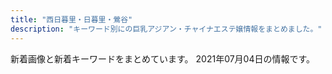 ```yaml
---
title: "西日暮里・日暮里・鶯谷"
description: "キーワード別にの巨乳アジアン・チャイナエステ嬢情報をまとめました。"
---
```


新着画像と新着キーワードをまとめています。
2021年07月04日の情報です。

<DmmAffiliateIns />
<KeywordTable
  shops={
    [
    {
        "station": "JR\u897f\u65e5\u66ae\u91cc\u99c5",
        "img_links": [
            "http://flowerscent.este.work/2/uploadimg/1599833697.jpg",
            "http://flowerscent.este.work/frame/fla/photo02.jpg",
            "http://flowerscent.este.work/frame/fla/photo05.jpg",
            "http://flowerscent.este.work/kanban.png",
            "http://flowerscent.este.work/frame/telimg/telbar.png",
            "http://flowerscent.este.work/frame/scroll2/scroll2.jpg",
            "http://flowerscent.este.work/2/uploadimg/1621772192.jpeg",
            "http://flowerscent.este.work/frame/scroll3/scroll3.jpg",
            "http://flowerscent.este.work/img/header.jpg",
            "http://flowerscent.este.work/frame/fla/photo03.jpg",
            "http://flowerscent.este.work/frame/scroll1/scroll1.jpg",
            "http://flowerscent.este.work/frame/scroll5/scroll5.jpg",
            "http://flowerscent.este.work/frame/scroll4/scroll4.jpg",
            "http://flowerscent.este.work/navi/blk/temp_under2.jpg",
            "http://flowerscent.este.work/2/uploadimg/1600260826.jpg",
            "http://flowerscent.este.work/frame/fla/photo04.jpg",
            "http://flowerscent.este.work/frame/fla/photo01.jpg",
            "http://flowerscent.este.work/2/uploadimg/1621772225.jpg"
        ],
        "keywords": {
            "84": 6,
            "83": 18,
            "C": 30,
            "87": 6,
            "E": 12,
            "86": 6
        },
        "url": "http://flowerscent.este.work/",
        "name": "For You"
    },
    {
        "name": "\u6e29\u99a8\u6e2f-\u304a\u3093\u304d\u3087\u3046\u3053\u3046-",
        "station": "JR\u897f\u65e5\u66ae\u91cc\u99c5",
        "url": "http://onkyoukou.tyo.cm/",
        "img_links": [
            "http://onkyoukou.tyo.cm/images/nbj1.jpg",
            "http://onkyoukou.tyo.cm/images/s_staff1.jpg",
            "http://onkyoukou.tyo.cm/photos/sites/88/2017/03/staff2.jpg",
            "http://onkyoukou.tyo.cm/images/acc1.jpg",
            "http://onkyoukou.tyo.cm/images/n1.jpg",
            "http://onkyoukou.tyo.cm/images/s_staff.jpg",
            "http://onkyoukou.tyo.cm/images/line.jpg",
            "http://onkyoukou.tyo.cm/images/face_bj3.jpg",
            "http://onkyoukou.tyo.cm/images/s_mobile.jpg",
            "http://onkyoukou.tyo.cm/images/s_face.jpg",
            "http://onkyoukou.tyo.cm/photos/sites/88/2017/03/staff1.jpg",
            "http://onkyoukou.tyo.cm/images/face_bj.jpg",
            "http://onkyoukou.tyo.cm/photos/sites/88/2017/03/staff4.jpg",
            "http://onkyoukou.tyo.cm/images/s_pick.jpg",
            "http://onkyoukou.tyo.cm/images/s_news.jpg",
            "http://onkyoukou.tyo.cm/photos/sites/88/2020/03/2020030111163079.jpg",
            "http://onkyoukou.tyo.cm/images/mobile.jpg",
            "http://onkyoukou.tyo.cm/images/n3.jpg",
            "http://onkyoukou.tyo.cm/images/top.png",
            "http://onkyoukou.tyo.cm/images/acc3.jpg",
            "http://onkyoukou.tyo.cm/images/nbj3.jpg",
            "http://onkyoukou.tyo.cm/images/s_link.jpg",
            "http://onkyoukou.tyo.cm/images/acc2.jpg"
        ],
        "keywords": {
            "86": 3,
            "C": 13,
            "88": 6,
            "87": 3
        }
    },
    {
        "name": "\u3082\u307f\u306e\u6728",
        "img_links": [
            "https://mominoki.tyo.ac/photos/sites/41/2020/09/2020092804344656.jpg",
            "https://mominoki.tyo.ac/photos/sites/41/2020/09/2020092804344859.jpg",
            "https://mominoki.tyo.ac/photos/sites/41/2021/06/202106070158042.jpg",
            "https://mominoki.tyo.ac/images/room4.jpg",
            "https://mominoki.tyo.ac/photos/sites/41/2020/09/2020092804344750.jpg",
            "https://mominoki.tyo.ac/images/themes/pink/mobile.jpg",
            "https://mominoki.tyo.ac/photos/sites/41/2020/11/2020111401222038.jpg",
            "https://mominoki.tyo.ac/images/room3.jpg",
            "https://mominoki.tyo.ac/photos/sites/41/2021/03/202103150746598.jpg",
            "https://mominoki.tyo.ac/images/themes/pink/no2.png",
            "https://mominoki.tyo.ac/images/themes/pink/s_link.png",
            "https://mominoki.tyo.ac/images/themes/pink/no1.png",
            "https://mominoki.tyo.ac/images/themes/pink/s_news.png",
            "https://mominoki.tyo.ac/images/themes/pink/s_pickup.png",
            "https://mominoki.tyo.ac/photos/sites/41/2020/09/2020092810535583.jpg",
            "https://mominoki.tyo.ac/images/room1.jpg",
            "https://mominoki.tyo.ac/images/themes/pink/line.png",
            "https://mominoki.tyo.ac/images/room2.jpg",
            "https://mominoki.tyo.ac/images/themes/pink/s_newface.png",
            "https://mominoki.tyo.ac/images/themes/pink/r3.jpg",
            "https://mominoki.tyo.ac/images/themes/pink/s_ranking.png",
            "https://mominoki.tyo.ac/images/themes/pink/s_staff.png",
            "https://mominoki.tyo.ac/photos/sites/41/2021/03/202103150747058.jpg",
            "https://mominoki.tyo.ac/photos/sites/41/2020/09/2020092801595154.jpg"
        ],
        "station": "\u753a\u5c4b\u99c51\u756a\u51fa\u53e3",
        "url": "https://mominoki.tyo.ac/",
        "keywords": {
            "85": 12,
            "C": 16,
            "87": 8,
            "86": 8,
            "D": 28,
            "83": 4,
            "E": 4
        }
    },
    {
        "station": "\u65e5\u66ae\u91cc\u99c5\u6771\u53e3",
        "url": "http://www.relax-mirai.info/",
        "keywords": {},
        "img_links": [
            "http://www.relax-mirai.info/gals/kaka1.jpg",
            "http://www.relax-mirai.info/images/m03.jpg",
            "http://www.relax-mirai.info/images/info02.jpg",
            "http://www.relax-mirai.info/images/info01.jpg",
            "http://www.relax-mirai.info/gals/risa1.jpg",
            "http://www.relax-mirai.info/images/momo1.jpg",
            "http://www.relax-mirai.info/i/120/sayuri1.jpg",
            "http://www.relax-mirai.info/images/risa1.jpg",
            "http://www.relax-mirai.info/i/images/sayuri1.jpg",
            "http://www.relax-mirai.info/images/qr.jpg",
            "http://www.relax-mirai.info/gals/aki1.jpg",
            "http://www.relax-mirai.info/images/sayuri1.jpg",
            "http://www.relax-mirai.info/images/m04.jpg",
            "http://www.relax-mirai.info/images/m02.jpg",
            "http://www.relax-mirai.info/i/images/momo1.jpg",
            "http://www.relax-mirai.info/gals/emi1.jpg"
        ],
        "name": "\u672a\u6765"
    },
    {
        "url": "http://www.night.ne.jp/tokyo/hayasi/",
        "keywords": {},
        "img_links": [
            "http://www.night.ne.jp/tokyo/hayasi/img_staff/g_7376.jpg",
            "http://www.night.ne.jp/tokyo/hayasi/img/index_view.jpg",
            "http://www.night.ne.jp/nightnet/img/16.jpg",
            "http://www.night.ne.jp/_format/W/img/whats_view.jpg",
            "http://www.night.ne.jp/tokyo/hayasi/img/view_1.jpg",
            "http://www.night.ne.jp/nightnet/img/5.jpg",
            "http://www.night.ne.jp/_format/P/img/over_msg_02.jpg",
            "http://www.night.ne.jp/tokyo/hayasi/img/index_top.jpg",
            "http://www.night.ne.jp/nightnet/img/2.jpg",
            "http://www.night.ne.jp/tokyo/hayasi/img/index.jpg",
            "http://www.night.ne.jp/_format/P/img/index_enter_1.jpg",
            "http://www.night.ne.jp/tokyo/hayasi/img/qr_code.jpg",
            "http://www.night.ne.jp/nightnet/img/8.jpg",
            "http://www.night.ne.jp/nightnet/img/11.jpg",
            "http://www.night.ne.jp/nightnet/img/13.jpg",
            "http://www.night.ne.jp/nightnet/img/14.jpg",
            "http://www.night.ne.jp/tokyo/hayasi/img/view_2.jpg",
            "http://www.night.ne.jp/nightnet/img/1.jpg",
            "http://www.night.ne.jp/tokyo/hayasi/img/view_3.jpg",
            "http://www.night.ne.jp/nightnet/img/4.jpg",
            "http://www.night.ne.jp/_format/P/img/whats_news.jpg",
            "http://www.night.ne.jp/nightnet/img/17.jpg",
            "http://www.night.ne.jp/nightnet/img/3.jpg",
            "http://www.night.ne.jp/nightnet/img/12a.jpg",
            "http://www.night.ne.jp/nightnet/img/9.jpg",
            "http://www.night.ne.jp/nightnet/img/6.jpg",
            "http://www.night.ne.jp/tokyo/hayasi/img/view_6.jpg",
            "http://www.night.ne.jp/nightnet/img/7.jpg",
            "http://www.night.ne.jp/nightnet/img/10.jpg",
            "http://www.night.ne.jp/tokyo/hayasi/img/view_4.jpg",
            "http://www.night.ne.jp/_format/P/img/over_msg_01.jpg",
            "http://www.night.ne.jp/tokyo/hayasi/img_staff/g_7377.jpg",
            "http://www.night.ne.jp/nightnet/img/15.jpg",
            "http://www.night.ne.jp/tokyo/hayasi/img/view_5.jpg"
        ],
        "name": "\u6797\u30de\u30c3\u30b5\u30fc\u30b8",
        "station": "JR\u65e5\u66ae\u91cc\u99c5"
    },
    {
        "station": "JR\u7530\u7aef\u99c5",
        "img_links": [
            "http://minopom.xyz/picture/head.jpg",
            "http://minopom.xyz/uploads/allimg/210410/1-210410144323118.jpg",
            "http://minopom.xyz/uploads/allimg/210406/1-21040614313L45.jpg",
            "http://www.minopom.xyz/uploads/allimg/210410/1-210410145124148.jpg",
            "http://www.minopom.xyz/uploads/allimg/210410/1-210410144U4934.jpg",
            "http://www.minopom.xyz/uploads/allimg/210410/1-210410144PY50.jpg",
            "http://minopom.xyz/uploads/210406/1-210406143111G0.jpg",
            "http://www.minopom.xyz/uploads/allimg/210410/1-2104101450455A.jpg",
            "http://minopom.xyz/uploads/210430/1-2104301Q63S18.jpg",
            "http://minopom.xyz/uploads/210406/1-210406143244C2.jpg",
            "http://www.minopom.xyz/uploads/allimg/210406/1-21040614313L45.jpg",
            "http://minopom.xyz/uploads/allimg/210410/1-210410144U4934.jpg",
            "http://minopom.xyz/uploads/allimg/210410/1-21041014413S64.jpg",
            "http://minopom.xyz/uploads/allimg/210410/1-21041014500NX.jpg",
            "http://minopom.xyz/uploads/allimg/210410/1-210410145204C9.jpg",
            "http://minopom.xyz/uploads/210419/1-21041914162C16.jpg",
            "http://minopom.xyz/uploads/210406/1-2104061433121E.jpg",
            "http://minopom.xyz/uploads/allimg/210410/1-210410144PY50.jpg",
            "http://www.minopom.xyz/uploads/allimg/210410/1-21041014413S64.jpg",
            "http://minopom.xyz/picture/totop_04.png",
            "http://minopom.xyz/uploads/allimg/210410/1-210410145124148.jpg",
            "http://minopom.xyz/picture/room3.jpg",
            "http://www.minopom.xyz/picture/head.jpg",
            "http://www.minopom.xyz/picture/totop_04.png",
            "http://minopom.xyz/uploads/allimg/210410/1-2104101450455A.jpg",
            "http://minopom.xyz/uploads/allimg/210410/1-21041014450GC.jpg",
            "http://minopom.xyz/picture/room1.jpg",
            "http://www.minopom.xyz/uploads/allimg/210410/1-210410145204C9.jpg",
            "http://www.minopom.xyz/picture/img.site-builder.jpg",
            "http://www.minopom.xyz/uploads/allimg/210410/1-21041014500NX.jpg",
            "http://minopom.xyz/picture/room2.jpg",
            "http://minopom.xyz/picture/img.site-builder.jpg"
        ],
        "url": "http://minopom.xyz/",
        "keywords": {
            "\u4e73": 3
        },
        "name": "\u30ed\u30fc\u30ba"
    },
    {
        "url": "http://www.night.ne.jp/tokyo/yuki/",
        "keywords": {},
        "img_links": [
            "http://www.night.ne.jp/tokyo/yuki/img/skill_1.jpg",
            "http://www.night.ne.jp/tokyo/yuki/img/skill_2.jpg",
            "http://www.night.ne.jp/tokyo/yuki/img/index_view.jpg",
            "http://www.night.ne.jp/nightnet/img/16.jpg",
            "http://www.night.ne.jp/_format/W/img/whats_view.jpg",
            "http://www.night.ne.jp/nightnet/img/5.jpg",
            "http://www.night.ne.jp/tokyo/yuki/img/view_2.jpg",
            "http://www.night.ne.jp/_format/W/img/whats_skill.jpg",
            "http://www.night.ne.jp/tokyo/yuki/img/view_1.jpg",
            "http://www.night.ne.jp/nightnet/img/2.jpg",
            "http://www.night.ne.jp/nightnet/img/8.jpg",
            "http://www.night.ne.jp/nightnet/img/11.jpg",
            "http://www.night.ne.jp/nightnet/img/13.jpg",
            "http://www.night.ne.jp/nightnet/img/14.jpg",
            "http://www.night.ne.jp/nightnet/img/1.jpg",
            "http://www.night.ne.jp/tokyo/yuki/img/index.jpg",
            "http://www.night.ne.jp/nightnet/img/4.jpg",
            "http://www.night.ne.jp/nightnet/img/17.jpg",
            "http://www.night.ne.jp/nightnet/img/3.jpg",
            "http://www.night.ne.jp/_format/W/img/whats_news.jpg",
            "http://www.night.ne.jp/tokyo/yuki/img/index_skill.jpg",
            "http://www.night.ne.jp/nightnet/img/12a.jpg",
            "http://www.night.ne.jp/nightnet/img/9.jpg",
            "http://www.night.ne.jp/nightnet/img/6.jpg",
            "http://www.night.ne.jp/_format/W/img/index_enter_1.jpg",
            "http://www.night.ne.jp/nightnet/img/7.jpg",
            "http://www.night.ne.jp/nightnet/img/10.jpg",
            "http://www.night.ne.jp/tokyo/yuki/img/index_top.jpg",
            "http://www.night.ne.jp/tokyo/yuki/img/qr_code.jpg",
            "http://www.night.ne.jp/nightnet/img/15.jpg"
        ],
        "name": "\u97d3\u697d",
        "station": "\u5165\u8c37\u99c52\u756a\u51fa\u53e3"
    },
    {
        "keywords": {
            "86": 9,
            "D": 8,
            "E": 1
        },
        "img_links": [
            "http://esthe-aroma.red/images/cg06.jpg",
            "http://esthe-aroma.red/images/rec.png",
            "http://esthe-aroma.red/images/cg02.jpg",
            "http://esthe-aroma.red/images/cg03.jpg",
            "http://esthe-aroma.red/images/cg10.jpg",
            "http://esthe-aroma.red/images/cg09.jpg",
            "http://esthe-aroma.red/images/cg07.jpg",
            "http://esthe-aroma.red/images/staff_s.png",
            "http://esthe-aroma.red/images/r2.jpg",
            "http://esthe-aroma.red/images/cg08.jpg",
            "http://esthe-aroma.red/images/imm.jpg",
            "http://esthe-aroma.red/images/news.png",
            "http://esthe-aroma.red/link/menlog.jpg",
            "http://esthe-aroma.red/images/r4.jpg",
            "http://esthe-aroma.red/images/r1.jpg",
            "http://esthe-aroma.red/images/top.png",
            "http://esthe-aroma.red/images/cg04.jpg",
            "http://esthe-aroma.red/images/cg01.jpg",
            "http://esthe-aroma.red/images/kan.jpg",
            "http://esthe-aroma.red/images/sruru.jpg",
            "http://esthe-aroma.red/images/evetop.png",
            "http://esthe-aroma.red/images/r3.jpg",
            "http://esthe-aroma.red/images/precau.png"
        ],
        "name": "\u548c\u5408 \u308f\u3054\u3046",
        "station": "JR\u65e5\u66ae\u91cc\u99c5\u6771\u53e3",
        "url": "http://esthe-aroma.red/"
    },
    {
        "url": "http://momo.tyo.cm/",
        "keywords": {
            "D": 20,
            "86": 15,
            "85": 5
        },
        "img_links": [
            "http://momo.tyo.cm/images/nav_link04.png",
            "http://momo.tyo.cm/images/nav_link01.png",
            "http://momo.tyo.cm/images/tit_com03.png",
            "http://momo.tyo.cm/images/tit03.png",
            "http://momo.tyo.cm/images/tit04.png",
            "http://momo.tyo.cm/images/border01.png",
            "http://momo.tyo.cm/images/tit_com05.png",
            "http://momo.tyo.cm/images/tit05.png",
            "http://momo.tyo.cm/images/top_slider02.jpg",
            "http://momo.tyo.cm/photos/sites/53/2021/02/2021021607405578.jpg",
            "http://momo.tyo.cm/photos/sites/53/2021/02/2021021607405658.jpg",
            "http://momo.tyo.cm/images/nav_link05.png",
            "http://momo.tyo.cm/images/tit01.png",
            "http://momo.tyo.cm/images/tit02.png",
            "http://momo.tyo.cm/images/nav_link06.png",
            "http://momo.tyo.cm/images/pagetop.png",
            "http://momo.tyo.cm/images/nav_link02.png",
            "http://momo.tyo.cm/images/bg_pick.png",
            "http://momo.tyo.cm/images/news.png",
            "http://momo.tyo.cm/images/tit_staff.png",
            "http://momo.tyo.cm/images/tit_link01.png",
            "http://momo.tyo.cm/images/tit_com04.png",
            "http://momo.tyo.cm/images/tit_com02.png",
            "http://momo.tyo.cm/images/tit_com.png",
            "http://momo.tyo.cm/images/top_slider01.jpg",
            "http://momo.tyo.cm/images/nav_link03.png",
            "http://momo.tyo.cm/photos/sites/53/2021/02/2021021607405882.jpg",
            "http://momo.tyo.cm/photos/sites/53/2021/02/2021021607405730.jpg",
            "http://momo.tyo.cm/images/tit_com01.png",
            "http://momo.tyo.cm/images/border02.png"
        ],
        "station": "JR\u65e5\u66ae\u91cc\u99c5\u5357\u53e3",
        "name": "\u6843"
    },
    {
        "name": "\u307f\u306a\u307f",
        "station": "JR\u65e5\u66ae\u91cc\u99c5\u6771\u53e3",
        "img_links": [
            "http://www.es-minami.com/gals/mika1.jpg",
            "http://es-minami.com/images/riri1.jpg",
            "http://www.es-minami.com/gals/nana1.jpg",
            "http://es-minami.com/images/mobole.png",
            "http://www.es-minami.com/gals/yuki1.jpg",
            "http://es-minami.com/images/sayuri1.jpg",
            "http://es-minami.com/images/mika1.jpg",
            "http://es-minami.com/images/news.png",
            "http://es-minami.com/img/sayuri2.jpg",
            "http://www.es-minami.com/images/yuki1.jpg",
            "http://es-minami.com/gals/mika2.jpg",
            "http://es-minami.com/gals/rika1.jpg",
            "http://es-minami.com/img/riri1.jpg",
            "http://www.es-minami.com/gals/riri1.jpg",
            "http://es-minami.com/img/sayuri1.jpg",
            "http://www.es-minami.com/img/yuki1.jpg",
            "http://www.es-minami.com/images/nana1.jpg",
            "http://www.es-minami.com/images/sayuri1.jpg",
            "http://www.es-minami.com/img/riri1.jpg",
            "http://www.es-minami.com/gals/mika2.jpg",
            "http://www.es-minami.com/img/nana1.jpg",
            "http://es-minami.com/gals/nana1.jpg",
            "http://www.es-minami.com/gals/sakura1.jpg",
            "http://es-minami.com/gals/mika1.jpg",
            "http://es-minami.com/images/nana1.jpg",
            "http://www.es-minami.com/images/staff-bar.png",
            "http://www.es-minami.com/img/mika2.jpg",
            "http://www.es-minami.com/images/rika1.jpg",
            "http://es-minami.com/img/mika1.jpg",
            "http://www.es-minami.com/img/sayuri2.jpg",
            "http://es-minami.com/img/mika2.jpg",
            "http://www.es-minami.com/images/news.png",
            "http://es-minami.com/images/sayuri2.jpg",
            "http://www.es-minami.com/gals/rika1.jpg",
            "http://www.es-minami.com/images/pick_staff6.jpg",
            "http://es-minami.com/gals/yuki1.jpg",
            "http://es-minami.com/gals/sayuri1.jpg",
            "http://www.es-minami.com/images/mika2.jpg",
            "http://es-minami.com/img/nana1.jpg",
            "http://www.es-minami.com/gals/sayuri1.jpg",
            "http://es-minami.com/images/yuki1.jpg",
            "http://es-minami.com/img/yuki1.jpg",
            "http://www.es-minami.com/gals/sayuri2.jpg",
            "http://es-minami.com/images/mika2.jpg",
            "http://www.es-minami.com/images/riri1.jpg",
            "http://www.es-minami.com/images/mobole.png",
            "http://es-minami.com/gals/sayuri2.jpg",
            "http://es-minami.com/images/staff-bar.png",
            "http://es-minami.com/gals/riri1.jpg",
            "http://www.es-minami.com/images/sayuri2.jpg",
            "http://es-minami.com/images/pick_staff6.jpg",
            "http://es-minami.com/gals/sakura1.jpg",
            "http://www.es-minami.com/img/sayuri1.jpg",
            "http://es-minami.com/images/rika1.jpg",
            "http://www.es-minami.com/img/mika1.jpg",
            "http://www.es-minami.com/images/mika1.jpg"
        ],
        "keywords": {},
        "url": "http://es-minami.com/"
    },
    {
        "station": "JR\u65e5\u66ae\u91cc\u99c5\u5357\u53e3",
        "img_links": [
            "https://www.sofia-est.com/img/girl/main/s105_1.jpg",
            "https://www.sofia-est.com/img/girl/list/s106_list.jpg",
            "https://www.sofia-est.com/img/material/page3_1_subt2.png",
            "https://www.sofia-est.com/img/girl/main/s97_1.jpg",
            "https://www.sofia-est.com/img/girl/thumb/s106_3.jpg",
            "https://www.sofia-est.com/img/girl/thumb/s81_4.jpg",
            "https://www.sofia-est.com/img/material/top_pickup.png",
            "https://www.sofia-est.com/img/girl/pickup/pickup20191220093623.jpg",
            "https://www.sofia-est.com/img/girl/thumb/s106_1.jpg",
            "https://www.sofia-est.com/img/girl/thumb/s106_4.jpg",
            "https://www.sofia-est.com/img/material/gm5_rollout.png",
            "https://www.sofia-est.com/img/girl/thumb/s81_5.jpg",
            "https://www.sofia-est.com/img/girl/pickup/pickup20200909154852.jpg",
            "https://www.sofia-est.com/img/material/photo7.jpg",
            "https://www.sofia-est.com/img/material/noimg_thumb.jpg",
            "https://www.sofia-est.com/img/material/doublecourse_rev1.png",
            "https://www.sofia-est.com/img/material/page8_subt1.png",
            "https://www.sofia-est.com/img/material/page5_subt1.png",
            "https://www.sofia-est.com/img/girl/list/s56_list.jpg",
            "https://www.sofia-est.com/img/material/page4_subt2.png",
            "https://www.sofia-est.com/img/girl/pickup/pickup20190509222453.jpg",
            "https://www.sofia-est.com/img/girl/thumb/s56_1.jpg",
            "https://www.sofia-est.com/img/girl/list/s97_list.jpg",
            "https://www.sofia-est.com/img/material/top_twitter.png",
            "https://www.sofia-est.com/img/material/mob_m4.jpg",
            "https://www.sofia-est.com/img/material/top_movie.png",
            "https://www.sofia-est.com/img/girl/thumb/s84_2.jpg",
            "https://www.sofia-est.com/img/material/mob_m1_rev1.jpg",
            "https://www.sofia-est.com/img/top/topslide20141211.jpg",
            "https://www.sofia-est.com/img/material/yakusoku.png",
            "https://www.sofia-est.com/img/girl/thumb/s81_3.jpg",
            "https://www.sofia-est.com/img/girl/list/s100_list.jpg",
            "https://www.sofia-est.com/img/material/movie_left_yaji.png",
            "https://www.sofia-est.com/img/girl/thumb/s97_1.jpg",
            "https://www.sofia-est.com/img/material/photobig.jpg",
            "https://www.sofia-est.com/img/girl/main/s55_1.jpg",
            "https://www.sofia-est.com/img/material/gm6_rollout.png",
            "https://www.sofia-est.com/img/girl/pickup/pickup20200111122329.jpg",
            "https://www.sofia-est.com/img/banner/koko_120x60.png",
            "https://www.sofia-est.com/img/girl/thumb/s106_5.jpg",
            "https://www.sofia-est.com/img/material/page6_subt3.png",
            "https://www.sofia-est.com/img/material/movie_right_yaji.png",
            "https://www.sofia-est.com/img/girl/list/s105_list.jpg",
            "https://www.sofia-est.com/img/material/page3_subt1.png",
            "https://www.sofia-est.com/img/girl/thumb/s89_1.jpg",
            "https://www.sofia-est.com/img/girl/thumb/s113_1.jpg",
            "https://www.sofia-est.com/img/girl/main/s81_1.jpg",
            "https://www.sofia-est.com/img/girl/list/s84_list.jpg",
            "https://www.sofia-est.com/img/girl/thumb/s108_2.jpg",
            "https://www.sofia-est.com/img/girl/thumb/s94_2.jpg",
            "https://www.sofia-est.com/img/girl/list/s94_list.jpg",
            "https://www.sofia-est.com/img/material/top_newface.png",
            "https://www.sofia-est.com/img/girl/pickup/pickup20191220093702.jpg",
            "https://www.sofia-est.com/img/girl/thumb/s89_2.jpg",
            "https://www.sofia-est.com/img/girl/list/s92_list.jpg",
            "https://www.sofia-est.com/img/material/mob_m2_rev1.jpg",
            "https://www.sofia-est.com/img/girl/thumb/s94_1.jpg",
            "https://www.sofia-est.com/img/girl/thumb/s92_1.jpg",
            "https://www.sofia-est.com/img/material/page7_subt1.png",
            "https://www.sofia-est.com/img/material/movie20141210.jpg",
            "https://www.sofia-est.com/img/material/noimg_b.jpg",
            "https://www.sofia-est.com/img/girl/main/s84_1.jpg",
            "https://www.sofia-est.com/img/girl/main/s56_1.jpg",
            "https://www.sofia-est.com/img/girl/thumb/s55_3.jpg",
            "https://www.sofia-est.com/img/material/mobileqr.png",
            "https://www.sofia-est.com/img/girl/main/s108_1.jpg",
            "https://www.sofia-est.com/img/material/gm4_rollout.png",
            "https://www.sofia-est.com/img/material/mob_youtube.png",
            "https://www.sofia-est.com/img/material/mob_m5.jpg",
            "https://www.sofia-est.com/img/girl/main/s89_1.jpg",
            "https://www.sofia-est.com/img/material/photo1.jpg",
            "https://www.sofia-est.com/img/material/mob_m3_rev1.jpg",
            "https://www.sofia-est.com/img/material/top_kodawariimg1.jpg",
            "https://www.sofia-est.com/img/material/page5_subt2.png",
            "https://www.sofia-est.com/img/material/page2_subt1.png",
            "https://www.sofia-est.com/img/girl/thumb/s108_1.jpg",
            "https://www.sofia-est.com/img/girl/thumb/s100_1.jpg",
            "https://www.sofia-est.com/img/girl/list/s113_list.jpg",
            "https://www.sofia-est.com/img/girl/list/s81_list.jpg",
            "https://www.sofia-est.com/img/girl/main/s99_1.jpg",
            "https://www.sofia-est.com/img/what/coupon202009.png",
            "https://www.sofia-est.com/img/girl/list/s89_list.jpg",
            "https://www.sofia-est.com/img/material/top_infomation.png",
            "https://www.sofia-est.com/img/material/page8_subt2.png",
            "https://www.sofia-est.com/img/girl/thumb/s105_1.jpg",
            "https://www.sofia-est.com/img/girl/thumb/s97_2.jpg",
            "https://www.sofia-est.com/img/material/gm1_rollout.png",
            "https://www.sofia-est.com/img/girl/thumb/s105_5.jpg",
            "https://www.sofia-est.com/img/material/gm2_rollout.png",
            "https://www.sofia-est.com/img/material/photo5.jpg",
            "https://www.sofia-est.com/img/girl/thumb/s81_2.jpg",
            "https://www.sofia-est.com/img/material/photo4.jpg",
            "https://www.sofia-est.com/img/girl/thumb/s84_1.jpg",
            "https://www.sofia-est.com/img/material/photo2.jpg",
            "https://www.sofia-est.com/img/material/course_tanta2.png",
            "https://www.sofia-est.com/img/girl/thumb/s99_1.jpg",
            "https://www.sofia-est.com/img/girl/main/s106_1.jpg",
            "https://www.sofia-est.com/img/material/photo6.jpg",
            "https://www.sofia-est.com/img/girl/thumb/s99_2.jpg",
            "https://www.sofia-est.com/img/girl/thumb/s108_3.jpg",
            "https://www.sofia-est.com/img/girl/list/s55_list.jpg",
            "https://www.sofia-est.com/img/material/photo3.jpg",
            "https://www.sofia-est.com/img/girl/thumb/s81_1.jpg",
            "https://www.sofia-est.com/img/material/noimg_m.jpg",
            "https://www.sofia-est.com/img/girl/thumb/s56_2.jpg",
            "https://www.sofia-est.com/img/material/courseoption_rev1.png",
            "https://www.sofia-est.com/img/material/movieicon.png",
            "https://www.sofia-est.com/img/girl/thumb/s105_3.jpg",
            "https://www.sofia-est.com/img/girl/thumb/s92_2.jpg",
            "https://www.sofia-est.com/img/material/page4_subt1.png",
            "https://www.sofia-est.com/img/material/top_about.png",
            "https://www.sofia-est.com/img/girl/list/s99_list.jpg",
            "https://www.sofia-est.com/img/material/top_camp.png",
            "https://www.sofia-est.com/img/material/iph.png",
            "https://www.sofia-est.com/img/girl/thumb/s105_2.jpg",
            "https://www.sofia-est.com/img/girl/mobilepickup/mobilepickup20200302124127.jpg",
            "https://www.sofia-est.com/img/girl/pickup/pickup20200909154945.jpg",
            "https://www.sofia-est.com/img/material/hosi5.png",
            "https://www.sofia-est.com/img/material/phototxt.jpg",
            "https://www.sofia-est.com/img/girl/thumb/s55_2.jpg",
            "https://www.sofia-est.com/img/top/topslide20150918.jpg",
            "https://www.sofia-est.com/img/material/page6_subt2.png",
            "https://www.sofia-est.com/img/girl/thumb/s106_2.jpg",
            "https://www.sofia-est.com/img/material/photo8.jpg",
            "https://www.sofia-est.com/img/top/topslide20141210.jpg",
            "https://www.sofia-est.com/img/girl/thumb/s55_1.jpg",
            "https://www.sofia-est.com/img/material/page3_1_subt1.png",
            "https://www.sofia-est.com/img/girl/main/s92_1.jpg",
            "https://www.sofia-est.com/img/girl/thumb/s113_2.jpg",
            "https://www.sofia-est.com/img/material/page6_subt1.png",
            "https://www.sofia-est.com/img/material/sd_rt_btn.png",
            "https://www.sofia-est.com/img/girl/list/s111_list.jpg",
            "https://www.sofia-est.com/img/girl/main/s94_1.jpg",
            "https://www.sofia-est.com/img/material/course_tanta1.png",
            "https://www.sofia-est.com/img/material/top_news.png",
            "https://www.sofia-est.com/img/girl/thumb/s105_4.jpg",
            "https://www.sofia-est.com/img/material/top_kodawari.png",
            "https://www.sofia-est.com/img/material/pagetop_rollout.png",
            "https://www.sofia-est.com/img/material/gm3_rollout.png",
            "https://www.sofia-est.com/img/material/coursepoint_rev2.png",
            "https://www.sofia-est.com/img/girl/main/s113_1.jpg",
            "https://www.sofia-est.com/img/girl/list/s108_list.jpg"
        ],
        "name": "\u30bd\u30d5\u30a3\u30a2",
        "keywords": {
            "G": 2,
            "\u30c0\u30a4\u30ca\u30de\u30a4\u30c8": 1,
            "\u30bb\u30af\u30b7\u30fc": 34
        },
        "url": "https://www.sofia-est.com/"
    },
    {
        "station": "JR\u9daf\u8c37\u99c5\u5317\u53e3",
        "url": "http://es-rlx.com/",
        "img_links": [
            "http://es-rlx.com/img/youtube.jpg",
            "http://es-rlx.com/img/ttl_staff.png",
            "http://es-rlx.com/img/ft_tel.png",
            "http://es-rlx.com/img/ttl_mobile.png",
            "http://es-rlx.com/pic/top3.jpg",
            "http://es-rlx.com/pic/top2.jpg",
            "http://es-rlx.com/staff/minami/01.jpg",
            "http://es-rlx.com/img/access/road01.jpg",
            "http://es-rlx.com/img/access/road02.jpg",
            "http://es-rlx.com/staff/yuki/01.jpg",
            "http://es-rlx.com/staff/minami/01mb.jpg",
            "http://es-rlx.com/img/ttl_rec.png",
            "http://es-rlx.com/img/access/road03.jpg",
            "http://es-rlx.com/pic/top1.jpg",
            "http://es-rlx.com/staff/sakura/01.jpg",
            "http://es-rlx.com/staff/sakura/01mb.jpg",
            "http://es-rlx.com/img/access/roaddm.png",
            "http://es-rlx.com/i/files/homeimg.jpg",
            "http://es-rlx.com/img/ttl_tnew.png",
            "http://es-rlx.com/pic/head.png",
            "http://es-rlx.com/staff/yuki/01mb.jpg",
            "http://es-rlx.com/img/access/road04.jpg",
            "http://es-rlx.com/img/access/kanban.png"
        ],
        "name": "\u5065\u7f8e\u5802",
        "keywords": {
            "C": 15
        }
    },
    {
        "station": "JR\u65e5\u66ae\u91cc\u99c5\u6771\u53e3",
        "keywords": {
            "\u4e73": 2
        },
        "name": "\u304a\u3072\u3081",
        "url": "http://vineryu.xyz/",
        "img_links": [
            "http://vineryu.xyz/uploads/210603/1-21060309344H02.jpg",
            "http://vineryu.xyz/uploads/210603/1-210603093505U9.jpg",
            "http://vineryu.xyz/uploads/210603/1-210603093535919.jpg",
            "http://vineryu.xyz/picture/photo01.jpg",
            "http://vineryu.xyz/picture/fla.jpg",
            "http://vineryu.xyz/uploads/210608/1-21060Q64523591.jpg",
            "http://vineryu.xyz/picture/photo04.jpg",
            "http://vineryu.xyz/uploads/210608/1-21060Q64635522.jpg",
            "http://vineryu.xyz/uploads/210603/1-21060309341O93.jpg",
            "http://vineryu.xyz/uploads/210608/1-21060Q6464E40.jpg",
            "http://vineryu.xyz/picture/photo03.jpg",
            "http://vineryu.xyz/uploads/210603/1-21060309335L40.jpg",
            "http://vineryu.xyz/uploads/210603/1-2106030925294Y.jpg",
            "http://vineryu.xyz/uploads/210603/1-210603093435K6.jpg",
            "http://vineryu.xyz/uploads/210603/1-21060309354I30.jpg",
            "http://vineryu.xyz/picture/photo02.jpg",
            "http://vineryu.xyz/uploads/210608/1-21060Q64509648.jpg",
            "http://vineryu.xyz/uploads/210603/1-210603093516146.jpg",
            "http://vineryu.xyz/uploads/210603/1-210603092541234.jpg"
        ]
    },
    {
        "keywords": {
            "D": 12,
            "E": 8,
            "86": 20
        },
        "img_links": [
            "http://aroma-est.net/images/slider/slide1.png",
            "http://aroma-est.net/images/staff_images/st5.jpg",
            "http://aroma-est.net/images/qr.jpg",
            "http://aroma-est.net/images/index-2.jpg",
            "http://aroma-est.net/images/an_1_01.jpg",
            "http://aroma-est.net/images/staff_images/st2.jpg",
            "http://aroma-est.net/images/an_4_02.jpg",
            "http://aroma-est.net/images/slider/slide3s.png",
            "http://aroma-est.net/images/no.png",
            "http://aroma-est.net/images/r1.png",
            "http://aroma-est.net/images/staff_images/sta7.jpg",
            "http://aroma-est.net/images/fbb.jpg",
            "http://aroma-est.net/images/an_5_02.jpg",
            "http://aroma-est.net/images/staff_images/sta1.jpg",
            "http://aroma-est.net/images/an_6_01.jpg",
            "http://aroma-est.net/images/staff_images/st21.jpg",
            "http://aroma-est.net/images/an_5_01.jpg",
            "http://aroma-est.net/images/sys1.jpg",
            "http://aroma-est.net/images/an_2_01.jpg",
            "http://aroma-est.net/images/staff_images/sta4.jpg",
            "http://aroma-est.net/images/staff_images/sl.png",
            "http://aroma-est.net/images/an_1_02.jpg",
            "http://aroma-est.net/images/an_2_02.jpg",
            "http://aroma-est.net/images/an_6_02.jpg",
            "http://aroma-est.net/images/an_3_01.jpg",
            "http://aroma-est.net/images/slider/slide2.png",
            "http://aroma-est.net/images/slider/slide1s.png",
            "http://aroma-est.net/images/r7.png",
            "http://aroma-est.net/images/r5.png",
            "http://aroma-est.net/images/r8.png",
            "http://aroma-est.net/images/staff_images/sta2.jpg",
            "http://aroma-est.net/images/an_3_02.jpg",
            "http://aroma-est.net/images/r3.png",
            "http://aroma-est.net/images/r6.png",
            "http://aroma-est.net/images/an_4_01.jpg",
            "http://aroma-est.net/images/staff_images/st1.jpg",
            "http://aroma-est.net/images/index-1.jpg",
            "http://aroma-est.net/images/staff_images/sta5.jpg",
            "http://aroma-est.net/images/staff_images/st4.jpg",
            "http://aroma-est.net/images/staff_images/st7.jpg",
            "http://aroma-est.net/images/slider/slide2s.png",
            "http://aroma-est.net/images/index_01.jpg",
            "http://aroma-est.net/images/r2.png",
            "http://aroma-est.net/images/r4.png",
            "http://aroma-est.net/images/slider/slide3.png"
        ],
        "station": "JR\u9daf\u8c37\u99c5\u5317\u53e3",
        "name": "\u96c5",
        "url": "http://aroma-est.net/"
    },
    {
        "station": "JR\u9daf\u8c37\u99c5\u5317\u53e3",
        "name": "\u5fc3\u7f8e",
        "keywords": {},
        "url": "http://www.ai-lian.work/",
        "img_links": [
            "http://www.ai-lian.work/images/sys1.jpg",
            "http://www.ai-lian.work/images/tel.jpg",
            "http://www.ai-lian.work/images/rec1.jpg",
            "http://www.ai-lian.work/images/int1.jpg",
            "http://www.ai-lian.work/images/2.jpg",
            "http://www.ai-lian.work/img/yui1.jpg",
            "http://www.ai-lian.work/images/staff_t.jpg",
            "http://www.ai-lian.work/images/news.jpg",
            "http://www.ai-lian.work/images/line.png",
            "http://www.ai-lian.work/images/mobile.jpg",
            "http://www.ai-lian.work/images/ta.jpg",
            "http://www.ai-lian.work/images/head.jpg",
            "http://www.ai-lian.work/images/int2.jpg",
            "http://www.ai-lian.work/img/saya1.jpg",
            "http://www.ai-lian.work/img/aya1.jpg",
            "http://www.ai-lian.work/images/1.jpg",
            "http://www.ai-lian.work/images/3.jpg",
            "http://www.ai-lian.work/images/interior_t.jpg"
        ]
    },
    {
        "name": "\u706f\u308a\u5c4b",
        "img_links": [
            "http://chou.ies.bz/photos/sites/85/2021/04/2021042710033582.jpg",
            "http://chou.ies.bz/images/s_news.png",
            "http://chou.ies.bz/images/n1.jpg",
            "http://chou.ies.bz/photos/sites/85/2021/05/2021051201142065.jpg",
            "http://chou.ies.bz/images/s1.png",
            "http://chou.ies.bz/photos/sites/85/2020/12/2020120204150858.jpg",
            "http://chou.ies.bz/photos/sites/85/2019/07/2019070509385227.jpg",
            "http://chou.ies.bz/images/mobile.png",
            "http://chou.ies.bz/photos/sites/85/2021/06/2021060901285023.jpg",
            "http://chou.ies.bz/photos/sites/85/2020/12/2020120204265615.jpg",
            "http://chou.ies.bz/photos/sites/85/2019/06/2019062803491517.jpg",
            "http://chou.ies.bz/photos/sites/85/2020/10/2020100610370157.jpg",
            "http://chou.ies.bz/images/s_link.png",
            "http://chou.ies.bz/photos/sites/85/2020/12/2020121802483415.jpg",
            "http://chou.ies.bz/photos/sites/85/2019/07/2019070106340260.jpg",
            "http://chou.ies.bz/photos/sites/85/2019/12/2019120602315853.jpg",
            "http://chou.ies.bz/images/s_pick.png",
            "http://chou.ies.bz/photos/sites/85/2019/07/2019070106330942.jpg",
            "http://chou.ies.bz/photos/sites/85/2019/07/2019070106320474.jpg",
            "http://chou.ies.bz/photos/sites/85/2020/10/2020100610383828.jpg",
            "http://chou.ies.bz/photos/sites/85/2021/07/2021070301592095.jpg",
            "http://chou.ies.bz/images/s3.png",
            "http://chou.ies.bz/photos/sites/85/2019/07/2019070106333414.jpg",
            "http://chou.ies.bz/images/s_staff.jpg",
            "http://chou.ies.bz/images/top.png",
            "http://chou.ies.bz/images/n3.png"
        ],
        "keywords": {
            "84": 2,
            "87": 3,
            "E": 2,
            "C": 1,
            "D": 12,
            "86": 9,
            "85": 1
        },
        "station": "JR\u897f\u65e5\u66ae\u91cc\u99c5",
        "url": "http://chou.ies.bz/"
    },
    {
        "keywords": {
            "94": 3,
            "85": 15,
            "D": 47,
            "C": 19,
            "F": 3,
            "86": 19,
            "E": 6
        },
        "img_links": [
            "http://www.mac-riraku106.xyz/uploads/190926/1-1Z926131R6102.jpg",
            "http://www.mac-riraku106.xyz/uploads/190723/23-1.jpg",
            "http://www.mac-riraku106.xyz/uploads/190723/10-1.jpg",
            "http://www.mac-riraku106.xyz/uploads/191128/1-19112Q31009521.jpg",
            "http://www.mac-riraku106.xyz/static/picture/1.jpg",
            "http://www.mac-riraku106.xyz/uploads/200325/1-2003251H340B9.jpg",
            "http://www.mac-riraku106.xyz/uploads/200317/1-20031G44235R7.jpg",
            "http://www.mac-riraku106.xyz/uploads/190723/23-2.jpg",
            "http://www.mac-riraku106.xyz/uploads/190723/30-1.jpg",
            "http://www.mac-riraku106.xyz/static/picture/michi02.png",
            "http://www.mac-riraku106.xyz/uploads/190723/23-3.jpg",
            "http://www.mac-riraku106.xyz/uploads/200801/1-200P1110A4M2.jpg",
            "http://www.mac-riraku106.xyz/uploads/200310/1-200310130925920.jpg",
            "http://www.mac-riraku106.xyz/static/picture/top-img02.png",
            "http://www.mac-riraku106.xyz/uploads/200325/1-2003251H312V4.jpg",
            "http://www.mac-riraku106.xyz/uploads/200501/1-200501145002a7.jpg",
            "http://www.mac-riraku106.xyz/uploads/191128/1-19112Q3111UF.jpg",
            "http://www.mac-riraku106.xyz/uploads/191219/1-191219124141563.jpg",
            "http://www.mac-riraku106.xyz/static/picture/top-img09.png",
            "http://www.mac-riraku106.xyz/uploads/191008/1-19100Q5451M20.jpg",
            "http://www.mac-riraku106.xyz/uploads/191106/1-191106092S0357.jpg",
            "http://www.mac-riraku106.xyz/static/picture/michi01.png",
            "http://www.mac-riraku106.xyz/uploads/200310/1-200310130Z0421.jpg",
            "http://www.mac-riraku106.xyz/uploads/190723/10-2.jpg",
            "http://www.mac-riraku106.xyz/uploads/190723/21-1.jpg",
            "http://www.mac-riraku106.xyz/uploads/190723/1-1.jpg",
            "http://www.mac-riraku106.xyz/uploads/200818/1-200QQ554231G.jpg",
            "http://www.mac-riraku106.xyz/uploads/190723/25-1.jpg",
            "http://www.mac-riraku106.xyz/uploads/191209/1-191209123459153.jpg",
            "http://www.mac-riraku106.xyz/uploads/200501/1-200501125159161.jpg",
            "http://www.mac-riraku106.xyz/uploads/200608/1-20060Q0251EY.jpg",
            "http://www.mac-riraku106.xyz/uploads/190926/1-1Z926131T2408.jpg",
            "http://www.mac-riraku106.xyz/uploads/191106/1-191106092J62Y.jpg",
            "http://www.mac-riraku106.xyz/uploads/190906/1-1ZZ6125225A4.jpg",
            "http://www.mac-riraku106.xyz/uploads/200501/1-200501125150516.jpg",
            "http://www.mac-riraku106.xyz/uploads/191209/1-1912091229204E.jpg",
            "http://www.mac-riraku106.xyz/uploads/191008/1-19100Q5453V63.jpg",
            "http://www.mac-riraku106.xyz/static/picture/2.jpg",
            "http://www.mac-riraku106.xyz/uploads/200818/1-200QQ55415J4.jpg",
            "http://www.mac-riraku106.xyz/uploads/200801/1-200P1110412514.jpg",
            "http://www.mac-riraku106.xyz/uploads/190723/1-2.jpg",
            "http://www.mac-riraku106.xyz/uploads/200501/1-200501144951148.jpg",
            "http://www.mac-riraku106.xyz/uploads/200501/1-200501125300127.jpg",
            "http://www.mac-riraku106.xyz/uploads/200317/1-20031G44220J0.jpg",
            "http://www.mac-riraku106.xyz/uploads/200801/1-200P1110631926.jpg",
            "http://www.mac-riraku106.xyz/uploads/191128/1-19112Q3102OP.jpg",
            "http://www.mac-riraku106.xyz/uploads/200317/1-20031G4420c38.jpg",
            "http://www.mac-riraku106.xyz/static/picture/tel.png",
            "http://www.mac-riraku106.xyz/uploads/200818/1-200QQ5535E92.jpg",
            "http://www.mac-riraku106.xyz/uploads/190723/34-1.jpg",
            "http://www.mac-riraku106.xyz/static/picture/top-img01.png",
            "http://www.mac-riraku106.xyz/uploads/191219/1-19121912423J29.jpg",
            "http://www.mac-riraku106.xyz/uploads/200501/1-200501145011C2.jpg",
            "http://www.mac-riraku106.xyz/uploads/190826/1-1ZR6144611E0.jpg",
            "http://www.mac-riraku106.xyz/static/picture/top-img03.png",
            "http://www.mac-riraku106.xyz/uploads/190826/1-1ZR614462Qa.jpg",
            "http://www.mac-riraku106.xyz/uploads/191106/1-191106092T0531.jpg",
            "http://www.mac-riraku106.xyz/uploads/190723/33-1.jpg",
            "http://www.mac-riraku106.xyz/static/picture/call.png",
            "http://www.mac-riraku106.xyz/uploads/200608/1-20060Q02506204.jpg",
            "http://www.mac-riraku106.xyz/uploads/200501/1-200501125251121.jpg",
            "http://www.mac-riraku106.xyz/uploads/200310/1-20031013091I08.jpg",
            "http://www.mac-riraku106.xyz/uploads/191209/1-191209122ZY50.jpg",
            "http://www.mac-riraku106.xyz/uploads/190906/1-1ZZ612503C39.jpg"
        ],
        "station": "JR\u65e5\u66ae\u91cc\u99c5\u5357\u53e3",
        "name": "\u306f\u305f\u3061",
        "url": "http://www.mac-riraku106.xyz/"
    },
    {
        "url": "http://www.en-nippori.net/",
        "img_links": [
            "http://www.en-nippori.net/image/therapist/03.jpg",
            "http://www.en-nippori.net/image/index/top.jpg",
            "http://www.en-nippori.net/image/mainparts/main.jpg",
            "http://www.en-nippori.net/image/mainparts/images/navi01_07.jpg",
            "http://www.en-nippori.net/image/therapist/01.jpg",
            "http://www.en-nippori.net/image/therapist/06.jpg",
            "http://www.en-nippori.net/image/mainparts/images/navi01_05.jpg",
            "http://www.en-nippori.net/image/mainparts/images/navi01_06.jpg",
            "http://www.en-nippori.net/image/therapist/04.jpg",
            "http://www.en-nippori.net/image/mainparts/images/navi01_04.jpg",
            "http://www.en-nippori.net/image/therapist/02.jpg",
            "http://www.en-nippori.net/image/mainparts/images/navi01_02.jpg",
            "http://www.en-nippori.net/image/mainparts/images/navi01_03.jpg"
        ],
        "keywords": {
            "C": 6
        },
        "station": "JR\u65e5\u66ae\u91cc\u99c5\u6771\u53e3",
        "name": "\u7e01"
    }
]
}
/>
<DmmAffiliateScript />

